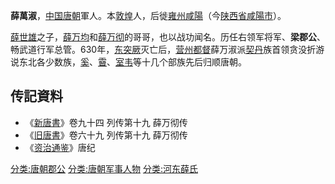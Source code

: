 '''薛萬淑'''，[[中国|中国]][[唐朝|唐朝]]軍人。本[[敦煌|敦煌]]人，后徙[[雍州|雍州]][[咸陽|咸陽]]（今[[陕西省|陕西省]][[咸陽市|咸陽市]]）。

[[薛世雄|薛世雄]]之子，[[薛万均|薛万均]]和[[薛万彻|薛万彻]]的哥哥，也以战功闻名。历任右领军将军、'''梁郡公'''、畅武道行军总管。630年，[[东突厥|东突厥]]灭亡后，[[营州|营州]][[都督|都督]]薛万淑派[[契丹|契丹]]族首领贪没折游说东北各少数族，[[奚|奚]]、[[霫|霫]]、[[室韦|室韦]]等十几个部族先后归顺唐朝。

==传記資料==
*《[[新唐書|新唐書]]》卷九十四 列传第十九 薛万彻传
*《[[旧唐書|旧唐書]]》卷六十九 列传第十九 薛万彻传
*《[[资治通鉴|资治通鉴]]》唐纪

[[分类:唐朝郡公|分类:唐朝郡公]]
[[分类:唐朝军事人物|分类:唐朝军事人物]]
[[分类:河东薛氏|分类:河东薛氏]]